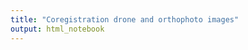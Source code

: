 ```yaml
---
title: "Coregistration drone and orthophoto images"
output: html_notebook
---
```

```r


```

